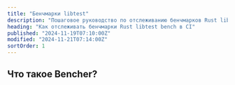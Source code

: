 ```yaml
---
title: "Бенчмарки libtest"
description: "Пошаговое руководство по отслеживанию бенчмарков Rust libtest bench в CI"
heading: "Как отслеживать бенчмарки Rust libtest bench в CI"
published: "2024-11-19T07:10:00Z"
modified: "2024-11-21T07:14:00Z"
sortOrder: 1
---
```



<Intro
  text="как выполнять бенчмаркинг кода на Rust с помощью libtest bench"
  url="/ru/learn/benchmarking/rust/libtest-bench/"
  name="libtest bench"
/>

## Что такое Bencher?

<BencherIntro />

<Steps
  adapter="rust_bench"
  url="/ru/docs/explanation/adapters/#-rust-bench"
/>

<RustBench />

<br />

<CallToAction lang={Language.ru} />